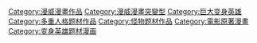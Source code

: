 [[Category:漫威漫畫作品|Category:漫威漫畫作品]]
[[Category:漫威漫畫突變型|Category:漫威漫畫突變型]]
[[Category:巨大变身英雄|Category:巨大变身英雄]]
[[Category:多重人格题材作品|Category:多重人格题材作品]]
[[Category:怪物题材作品|Category:怪物题材作品]]
[[Category:電影原著漫畫|Category:電影原著漫畫]]
[[Category:变身英雄题材漫画|Category:变身英雄题材漫画]]